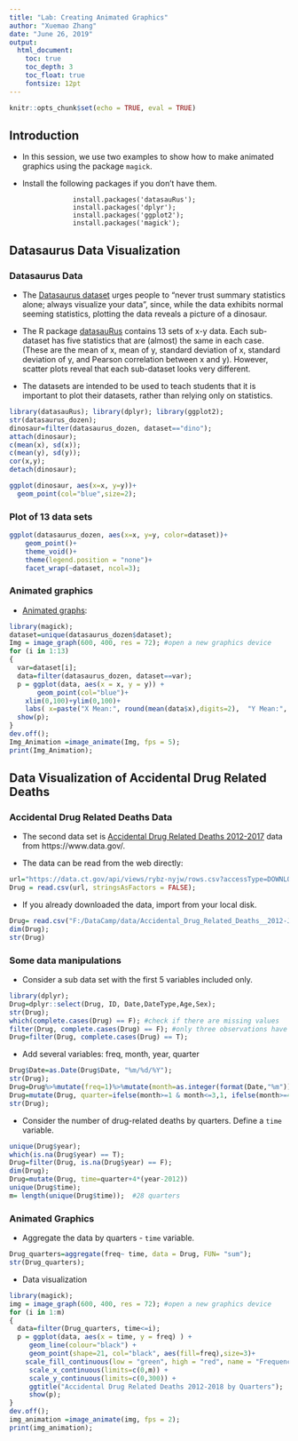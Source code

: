 ```yaml
---
title: "Lab: Creating Animated Graphics"
author: "Xuemao Zhang"
date: "June 26, 2019"
output: 
  html_document:
    toc: true
    toc_depth: 3
    toc_float: true
    fontsize: 12pt
---
```


```r
knitr::opts_chunk$set(echo = TRUE, eval = TRUE)
```

## Introduction

* In this session, we use two examples to show how to make animated graphics using the package `magick`.

* Install the following packages if you don't have them.

```
                install.packages('datasauRus');
                install.packages('dplyr');
                install.packages('ggplot2');
                install.packages('magick');
``` 


## Datasaurus Data Visualization 


### Datasaurus Data

- The [Datasaurus dataset](https://www.autodeskresearch.com/publications/samestats) urges people to "never trust summary statistics alone; always visualize your data", since, while the data exhibits normal seeming statistics, plotting the data reveals a picture of a dinosaur.

- The R package [datasauRus](https://cran.r-project.org/web/packages/datasauRus/vignettes/Datasaurus.html) contains 13 sets of x-y data. Each sub-dataset has five statistics that are (almost) the same in each case. (These are the mean of x, mean of y, standard deviation of x, standard deviation of y, and Pearson correlation between x and y). However, scatter plots reveal that each sub-dataset looks very different.

- The datasets are intended to be used to teach students that it is important to plot their datasets, rather than relying only on statistics.


```r
library(datasauRus); library(dplyr); library(ggplot2);
str(datasaurus_dozen);
dinosaur=filter(datasaurus_dozen, dataset=="dino");
attach(dinosaur);
c(mean(x), sd(x));
c(mean(y), sd(y));
cor(x,y);
detach(dinosaur);
```

```r
ggplot(dinosaur, aes(x=x, y=y))+
  geom_point(col="blue",size=2);
``` 

### Plot of 13 data sets


```r
ggplot(datasaurus_dozen, aes(x=x, y=y, color=dataset))+
    geom_point()+
    theme_void()+
    theme(legend.position = "none")+
    facet_wrap(~dataset, ncol=3);
```

### Animated graphics


- [Animated graphs](https://www.wjakethompson.com/post/datasaurus-dozen):

```r
library(magick);
dataset=unique(datasaurus_dozen$dataset);
Img = image_graph(600, 400, res = 72); #open a new graphics device
for (i in 1:13)
{
  var=dataset[i];
  data=filter(datasaurus_dozen, dataset==var);
  p = ggplot(data, aes(x = x, y = y)) +
       geom_point(col="blue")+
    xlim(0,100)+ylim(0,100)+
    labs( x=paste("X Mean:", round(mean(data$x),digits=2),  "Y Mean:", round(mean(data$y),digits=2),  "X Sd:",round(sd(data$x),digits=2),  "Y Sd:", round(sd(data$y),digits=2),  "cor(X,Y):", round(cor(data$x,data$y),digits=2),sep=" ") );
  show(p);
}
dev.off();
Img_Animation =image_animate(Img, fps = 5);
print(Img_Animation);
```



## Data Visualization of Accidental Drug Related Deaths

###  Accidental Drug Related Deaths Data

- The second data set is  [Accidental Drug Related Deaths 2012-2017](https://catalog.data.gov/dataset/accidental-drug-related-deaths-january-2012-sept-2015) data from https://www.data.gov/.


- The data can be read from the web directly:

```r
url="https://data.ct.gov/api/views/rybz-nyjw/rows.csv?accessType=DOWNLOAD";
Drug = read.csv(url, stringsAsFactors = FALSE);
```

- If you already downloaded the data, import from your local disk.

```r
Drug= read.csv("F:/DataCamp/data/Accidental_Drug_Related_Deaths__2012-June_2018.csv",header=TRUE, sep=",");
dim(Drug);
str(Drug)
```

### Some data manipulations

- Consider a sub data set with the first 5 variables included only.

```r
library(dplyr);
Drug=dplyr::select(Drug, ID, Date,DateType,Age,Sex);
str(Drug);
which(complete.cases(Drug) == F); #check if there are missing values
filter(Drug, complete.cases(Drug) == F); #only three observations have missing values; Remove them
Drug=filter(Drug, complete.cases(Drug) == T);
```

- Add several variables: freq, month, year, quarter

```r
Drug$Date=as.Date(Drug$Date, "%m/%d/%Y");
str(Drug);
Drug=Drug%>%mutate(freq=1)%>%mutate(month=as.integer(format(Date,"%m")))%>%mutate(year=as.integer(format(Date,"%Y")));
Drug=mutate(Drug, quarter=ifelse(month>=1 & month<=3,1, ifelse(month>=4 & month<=6, 2, ifelse(month>=7 & month<=9, 3, 4) ) )  );
str(Drug);
```

- Consider the number of drug-related deaths by quarters. Define a `time` variable.


```r
unique(Drug$year);
which(is.na(Drug$year) == T);
Drug=filter(Drug, is.na(Drug$year) == F);
dim(Drug);
Drug=mutate(Drug, time=quarter+4*(year-2012))
unique(Drug$time);   
m= length(unique(Drug$time));  #28 quarters
```

### Animated Graphics

- Aggregate the data by quarters -  `time` variable.

```r
Drug_quarters=aggregate(freq~ time, data = Drug, FUN= "sum");
str(Drug_quarters);
```

- Data visualization

```r
library(magick);
img = image_graph(600, 400, res = 72); #open a new graphics device
for (i in 1:m)
{
  data=filter(Drug_quarters, time<=i);
  p = ggplot(data, aes(x = time, y = freq) ) +
     geom_line(colour="black") +
     geom_point(shape=21, col="black", aes(fill=freq),size=3)+
    scale_fill_continuous(low = "green", high = "red", name = "Frequency")+
     scale_x_continuous(limits=c(0,m)) +
     scale_y_continuous(limits=c(0,300)) +
     ggtitle("Accidental Drug Related Deaths 2012-2018 by Quarters");
     show(p);
}
dev.off();
img_animation =image_animate(img, fps = 2);
print(img_animation);
```
